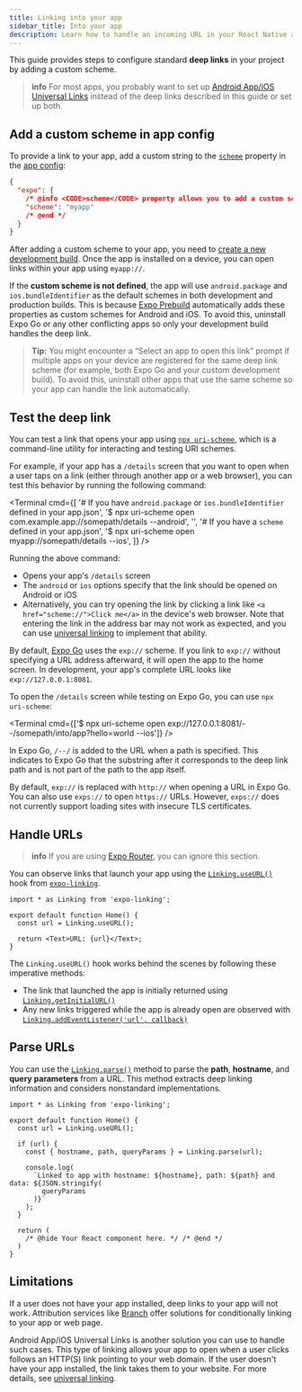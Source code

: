 ```yaml
---
title: Linking into your app
sidebar_title: Into your app
description: Learn how to handle an incoming URL in your React Native and Expo app by creating a deep link.
---
```



This guide provides steps to configure standard **deep links** in your project by adding a custom scheme.

> **info** For most apps, you probably want to set up [Android App/iOS Universal Links](/linking/overview/#universal-linking) instead of the deep links described in this guide or set up both.

## Add a custom scheme in app config

To provide a link to your app, add a custom string to the [`scheme`](/versions/latest/config/app/#scheme) property in the [app config](/workflow/configuration/):

```json app.json
{
  "expo": {
    /* @info <CODE>scheme</CODE> property allows you to add a custom scheme to your app. */
    "scheme": "myapp"
    /* @end */
  }
}
```

After adding a custom scheme to your app, you need to [create a new development build](/develop/development-builds/create-a-build/). Once the app is installed on a device, you can open links within your app using `myapp://`.

If the **custom scheme is not defined**, the app will use `android.package` and `ios.bundleIdentifier` as the default schemes in both development and production builds. This is because [Expo Prebuild](/workflow/prebuild/) automatically adds these properties as custom schemes for Android and iOS. To avoid this, uninstall Expo Go or any other conflicting apps so only your development build handles the deep link.

> **Tip:** You might encounter a “Select an app to open this link” prompt if multiple apps on your device are registered for the same deep link scheme (for example, both Expo Go and your custom development build). To avoid this, uninstall other apps that use the same scheme so your app can handle the link automatically.

## Test the deep link

You can test a link that opens your app using [`npx uri-scheme`](https://github.com/expo/expo/tree/main/packages/uri-scheme#readme), which is a command-line utility for interacting and testing URI schemes.

For example, if your app has a `/details` screen that you want to open when a user taps on a link (either through another app or a web browser), you can test this behavior by running the following command:

<Terminal
  cmd={[
    '# If you have `android.package` or `ios.bundleIdentifier` defined in your app.json',
    '$ npx uri-scheme open com.example.app://somepath/details --android',
    '',
    '# If you have a `scheme` defined in your app.json',
    '$ npx uri-scheme open myapp://somepath/details --ios',
  ]}
/>

Running the above command:

- Opens your app's `/details` screen
- The `android` or `ios` options specify that the link should be opened on Android or iOS
- Alternatively, you can try opening the link by clicking a link like `<a href="scheme://">Click me</a>` in the device's web browser. Note that entering the link in the address bar may not work as expected, and you can use [universal linking](/linking/overview/#universal-linking) to implement that ability.

<Collapsible summary="Test a link using Expo Go">

By default, [Expo Go](https://expo.dev/go) uses the `exp://` scheme. If you link to `exp://` without specifying a URL address afterward, it will open the app to the home screen. In development, your app's complete URL looks like `exp://127.0.0.1:8081`.

To open the `/details` screen while testing on Expo Go, you can use `npx uri-scheme`:

<Terminal
  cmd={['$ npx uri-scheme open exp://127.0.0.1:8081/--/somepath/into/app?hello=world --ios']}
/>

In Expo Go, `/--/` is added to the URL when a path is specified. This indicates to Expo Go that the substring after it corresponds to the deep link path and is not part of the path to the app itself.

By default, `exp://` is replaced with `http://` when opening a URL in Expo Go. You can also use `exps://` to open `https://` URLs. However, `exps://` does not currently support loading sites with insecure TLS certificates.

</Collapsible>

## Handle URLs

> **info** If you are using [Expo Router](/linking/overview/#use-expo-router-to-handle-deep-linking), you can ignore this section.

You can observe links that launch your app using the [`Linking.useURL()`](/versions/latest/sdk/linking/#useurl) hook from [`expo-linking`](/versions/latest/sdk/linking/).

```tsx index.tsx
import * as Linking from 'expo-linking';

export default function Home() {
  const url = Linking.useURL();

  return <Text>URL: {url}</Text>;
}
```

The `Linking.useURL()` hook works behind the scenes by following these imperative methods:

- The link that launched the app is initially returned using [`Linking.getInitialURL()`](/versions/latest/sdk/linking/#linkinggetinitialurl)
- Any new links triggered while the app is already open are observed with [`Linking.addEventListener('url', callback)`](/versions/latest/sdk/linking/#linkingaddeventlistenertype-handler)

## Parse URLs

You can use the [`Linking.parse()`](/versions/latest/sdk/linking/#linkingparseurl) method to parse the **path**, **hostname**, and **query parameters** from a URL. This method extracts deep linking information and considers nonstandard implementations.

```tsx index.tsx|collapseHeight=440
import * as Linking from 'expo-linking';

export default function Home() {
  const url = Linking.useURL();

  if (url) {
    const { hostname, path, queryParams } = Linking.parse(url);

    console.log(
      `Linked to app with hostname: ${hostname}, path: ${path} and data: ${JSON.stringify(
        queryParams
      )}`
    );
  }

  return (
    /* @hide Your React component here. */ /* @end */
  )
}
```

## Limitations

If a user does not have your app installed, deep links to your app will not work. Attribution services like [Branch](https://www.branch.io/deep-linking/) offer solutions for conditionally linking to your app or web page.

Android App/iOS Universal Links is another solution you can use to handle such cases. This type of linking allows your app to open when a user clicks follows an HTTP(S) link pointing to your web domain. If the user doesn't have your app installed, the link takes them to your website. For more details, see [universal linking](/linking/overview/#universal-linking).
